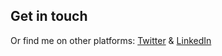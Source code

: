 ## Get in touch

Or find me on other platforms: [Twitter](https://twitter.com/Nicolas35103573) & [LinkedIn](https://www.linkedin.com/in/nicolasjimenezg/)

